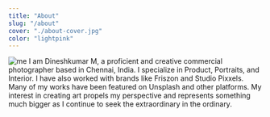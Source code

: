 ```yaml
---
title: "About"
slug: "/about"
cover: "./about-cover.jpg"
color: "lightpink"
---
```


<section className="content-wrapper about">
    <img className="me" src="./me.jpg" alt="me" />
    I am Dineshkumar M, a proficient and creative commercial photographer based in Chennai, India. I specialize in Product, Portraits, and Interior. I have also worked with brands like Friszon and Studio Pixxels. Many of my works have been featured on Unsplash and other platforms. My interest in creating art propels my perspective and represents something much bigger as I continue to seek the extraordinary in the ordinary.
</section>
